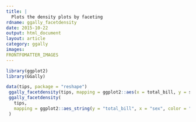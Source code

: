 ```yaml
---
title: |
  Plots the density plots by faceting
rdname: ggally_facetdensity
date: 2015-10-22
output: html_document
layout: article
category: ggally
images:
FRONTFOMATTER_IMAGES
---
```


```r
library(ggplot2)
library(GGally)
```

```r

data(tips, package = "reshape")
 ggally_facetdensity(tips, mapping = ggplot2::aes(x = total_bill, y = sex))
 ggally_facetdensity(
   tips,
   mapping = ggplot2::aes_string(y = "total_bill", x = "sex", color = "sex")
 )



```